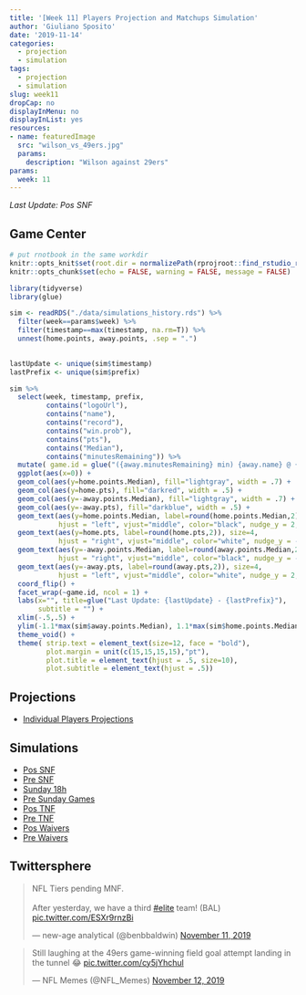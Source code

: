 ```yaml
---
title: '[Week 11] Players Projection and Matchups Simulation'
author: 'Giuliano Sposito'
date: '2019-11-14'
categories:
  - projection
  - simulation
tags:
  - projection
  - simulation
slug: week11
dropCap: no
displayInMenu: no
displayInList: yes
resources:
- name: featuredImage
  src: "wilson_vs_49ers.jpg"
  params:
    description: "Wilson against 29ers"
params:
  week: 11
---
```


*Last Update: Pos SNF*

<!--more-->

## Game Center

```r
# put rnotbook in the same workdir
knitr::opts_knit$set(root.dir = normalizePath(rprojroot::find_rstudio_root_file())) 
knitr::opts_chunk$set(echo = FALSE, warning = FALSE, message = FALSE)
```

```r
library(tidyverse)
library(glue)

sim <- readRDS("./data/simulations_history.rds") %>% 
  filter(week==params$week) %>%
  filter(timestamp==max(timestamp, na.rm=T)) %>%
  unnest(home.points, away.points, .sep = ".")
  

lastUpdate <- unique(sim$timestamp) 
lastPrefix <- unique(sim$prefix)

sim %>% 
  select(week, timestamp, prefix, 
         contains("logoUrl"),
         contains("name"),
         contains("record"),
         contains("win.prob"),
         contains("pts"),
         contains("Median"),
         contains("minutesRemaining")) %>% 
  mutate( game.id = glue("({away.minutesRemaining} min) {away.name} @ {home.name} ({home.minutesRemaining} min)") ) %>%
  ggplot(aes(x=0)) +
  geom_col(aes(y=home.points.Median), fill="lightgray", width = .7) +
  geom_col(aes(y=home.pts), fill="darkred", width = .5) +
  geom_col(aes(y=-away.points.Median), fill="lightgray", width = .7) +
  geom_col(aes(y=-away.pts), fill="darkblue", width = .5) +
  geom_text(aes(y=home.points.Median, label=round(home.points.Median,2)), size=4,
            hjust = "left", vjust="middle", color="black", nudge_y = 2, nudge_x = .05) +
  geom_text(aes(y=home.pts, label=round(home.pts,2)), size=4,
            hjust = "right", vjust="middle", color="white", nudge_y = -2, nudge_x = .05) +
  geom_text(aes(y=-away.points.Median, label=round(away.points.Median,2)), size=4,
            hjust = "right", vjust="middle", color="black", nudge_y = -2, nudge_x = .05) +
  geom_text(aes(y=-away.pts, label=round(away.pts,2)), size=4,
            hjust = "left", vjust="middle", color="white", nudge_y = 2, nudge_x = .05) +
  coord_flip() +
  facet_wrap(~game.id, ncol = 1) +
  labs(x="", title=glue("Last Update: {lastUpdate} - {lastPrefix}"),
       subtitle = "") +
  xlim(-.5,.5) +
  ylim(-1.1*max(sim$away.points.Median), 1.1*max(sim$home.points.Median)) +
  theme_void() +
  theme( strip.text = element_text(size=12, face = "bold"), 
         plot.margin = unit(c(15,15,15,15),"pt"),
         plot.title = element_text(hjust = .5, size=10),
         plot.subtitle = element_text(hjust = .5))

```


## Projections

- [Individual Players Projections](/reports/ffa_players_projection_week11.html)

## Simulations

- [Pos SNF](/reports/dudes_simulation_week11_posSNF_v4.html)
- [Pre SNF](/reports/dudes_simulation_week11_preSNF_v4.html)
- [Sunday 18h](/reports/dudes_simulation_week11_sunday18h_v4.html)
- [Pre Sunday Games](/reports/dudes_simulation_week11_preSundayGames_v4.html)
- [Pos TNF](/reports/dudes_simulation_week11_posTNF_v4.html)
- [Pre TNF](/reports/dudes_simulation_week11_preTNF_v4.html)
- [Pos Waivers](/reports/dudes_simulation_week11_posWaivers_v4.html)
- [Pre Waivers](/reports/dudes_simulation_week11_preWaivers_v4.html)


## Twittersphere

<blockquote class="twitter-tweet"><p lang="en" dir="ltr">NFL Tiers pending MNF.<br><br>After yesterday, we have a third <a href="https://twitter.com/hashtag/elite?src=hash&amp;ref_src=twsrc%5Etfw">#elite</a> team! (BAL) <a href="https://t.co/ESXr9rnzBi">pic.twitter.com/ESXr9rnzBi</a></p>&mdash; new-age analytical (@benbbaldwin) <a href="https://twitter.com/benbbaldwin/status/1193891743709769730?ref_src=twsrc%5Etfw">November 11, 2019</a></blockquote> <script async src="https://platform.twitter.com/widgets.js" charset="utf-8"></script>

<blockquote class="twitter-tweet"><p lang="en" dir="ltr">Still laughing at the 49ers game-winning field goal attempt landing in the tunnel 😂 <a href="https://t.co/cy5jYhchul">pic.twitter.com/cy5jYhchul</a></p>&mdash; NFL Memes (@NFL_Memes) <a href="https://twitter.com/NFL_Memes/status/1194123920305115137?ref_src=twsrc%5Etfw">November 12, 2019</a></blockquote> <script async src="https://platform.twitter.com/widgets.js" charset="utf-8"></script>



